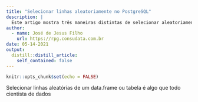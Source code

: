 ```yaml
---
title: "Selecionar linhas aleatoriamente no PostgreSQL"
description: |
  Este artigo mostra três maneiras distintas de selecionar aleatoriamente linhas de uma tabela do PostgreSQL
author:
  - name: José de Jesus Filho
    url: https://rpg.consudata.com.br
date: 05-14-2021
output:
  distill::distill_article:
    self_contained: false
---
```



```r
knitr::opts_chunk$set(echo = FALSE)
```

Selecionar linhas aleatórias de um data.frame ou tabela é algo que todo cientista de dados